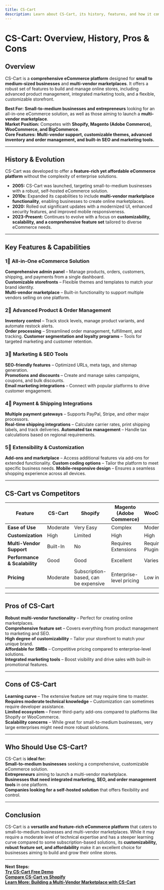```yaml
---
title: CS-Cart  
description: Learn about CS-Cart, its history, features, and how it compares to other eCommerce platforms.
---
```


# **CS-Cart: Overview, History, Pros & Cons**

## **Overview**  
CS-Cart is a **comprehensive eCommerce platform** designed for **small to medium-sized businesses** and **multi-vendor marketplaces**. It offers a robust set of features to build and manage online stores, including advanced product management, integrated marketing tools, and a flexible, customizable storefront.

 **Best For:** **Small-to-medium businesses and entrepreneurs** looking for an all-in-one eCommerce solution, as well as those aiming to launch a **multi-vendor marketplace**.  
 **Market Position:** Competes with **Shopify, Magento (Adobe Commerce), WooCommerce, and BigCommerce**.  
 **Core Features:** **Multi-vendor support, customizable themes, advanced inventory and order management, and built-in SEO and marketing tools.**

---

## **History & Evolution**  
CS-Cart was developed to offer a **feature-rich yet affordable eCommerce platform** without the complexity of enterprise solutions.

- **2005:** CS-Cart was launched, targeting small-to-medium businesses with a robust, self-hosted eCommerce solution.
- **2010s:** Expanded its capabilities to include **multi-vendor marketplace functionality**, enabling businesses to create online marketplaces.
- **2020:** Rolled out significant updates with a modernized UI, enhanced security features, and improved mobile responsiveness.
- **2023-Present:** Continues to evolve with a focus on **customizability, scalability, and a comprehensive feature set** tailored to diverse eCommerce needs.

---

## **Key Features & Capabilities**

### **1⃣ All-in-One eCommerce Solution**  
 **Comprehensive admin panel** – Manage products, orders, customers, shipping, and payments from a single dashboard.  
 **Customizable storefronts** – Flexible themes and templates to match your brand identity.  
 **Multi-vendor marketplace** – Built-in functionality to support multiple vendors selling on one platform.

### **2⃣ Advanced Product & Order Management**  
 **Inventory control** – Track stock levels, manage product variants, and automate restock alerts.  
 **Order processing** – Streamlined order management, fulfillment, and tracking.
 **Customer segmentation and loyalty programs** – Tools for targeted marketing and customer retention.

### **3⃣ Marketing & SEO Tools**  
 **SEO-friendly features** – Optimized URLs, meta tags, and sitemap generation.  
 **Promotions and discounts** – Create and manage sales campaigns, coupons, and bulk discounts.  
 **Email marketing integrations** – Connect with popular platforms to drive customer engagement.

### **4⃣ Payment & Shipping Integrations**  
 **Multiple payment gateways** – Supports PayPal, Stripe, and other major processors.  
 **Real-time shipping integrations** – Calculate carrier rates, print shipping labels, and track deliveries.
 **Automated tax management** – Handle tax calculations based on regional requirements.

### **5⃣ Extensibility & Customization**  
 **Add-ons and marketplace** – Access additional features via add-ons for extended functionality.
 **Custom coding options** – Tailor the platform to meet specific business needs.
 **Mobile-responsive design** – Ensures a seamless shopping experience across all devices.

---

## **CS-Cart vs Competitors**

| Feature                    | CS-Cart           | Shopify        | Magento (Adobe Commerce) | WooCommerce  | BigCommerce      |
|----------------------------|-------------------|----------------|--------------------------|--------------|------------------|
| **Ease of Use**            |  Moderate       |  Very Easy   |  Complex                |  Moderate  |  Easy          |
| **Customization**          |  High           |  Limited     |  High                  |  High      |  Moderate      |
| **Multi-Vendor Support**   |  Built-In       |  No         |  Requires Extensions    |  Requires Plugins |  Limited      |
| **Performance & Scalability** |  Good       |  Good       |  Excellent             |  Varies    |  Good          |
| **Pricing**                | Moderate          | Subscription-based, can be expensive | Enterprise-level pricing | Low initial cost | Moderate to high |

---

## **Pros of CS-Cart**  
 **Robust multi-vendor functionality** – Perfect for creating online marketplaces.  
 **Comprehensive feature set** – Covers everything from product management to marketing and SEO.  
 **High degree of customizability** – Tailor your storefront to match your unique brand.  
 **Affordable for SMBs** – Competitive pricing compared to enterprise-level solutions.  
 **Integrated marketing tools** – Boost visibility and drive sales with built-in promotional features.

---

## **Cons of CS-Cart**  
 **Learning curve** – The extensive feature set may require time to master.  
 **Requires moderate technical knowledge** – Customization can sometimes require developer assistance.  
 **Limited ecosystem** – Fewer third-party add-ons compared to platforms like Shopify or WooCommerce.  
 **Scalability concerns** – While great for small-to-medium businesses, very large enterprises might need more robust solutions.

---

## **Who Should Use CS-Cart?**  
CS-Cart is **ideal for:**  
 **Small-to-medium businesses** seeking a comprehensive, customizable eCommerce solution.  
 **Entrepreneurs** aiming to launch a multi-vendor marketplace.  
 **Businesses that need integrated marketing, SEO, and order management tools** in one platform.  
 **Companies looking for a self-hosted solution** that offers flexibility and control.

---

## **Conclusion**  
CS-Cart is a **versatile and feature-rich eCommerce platform** that caters to small-to-medium businesses and multi-vendor marketplaces. While it may require a moderate level of technical expertise and has a steeper learning curve compared to some subscription-based solutions, its **customizability, robust feature set, and affordability** make it an excellent choice for businesses aiming to build and grow their online stores.

---

 **Next Steps:**  
 **[Try CS-Cart Free Demo](https://www.cs-cart.com/)**  
 **[Compare CS-Cart vs Shopify](#)**  
 **[Learn More: Building a Multi-Vendor Marketplace with CS-Cart](#)**
